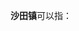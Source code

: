'''沙田镇'''可以指：
{{PRC admin/disambig|36/11/22/115/000|43/10/27/101/000|44/02/33/103/000|44/09/81/109/000|44/13/03/101/000|44/19/00/123/000|45/05/21/109/000|45/09/02/111/000|45/11/19/103/000}}

{{disambig|cat=三字中国镇名消歧义}}